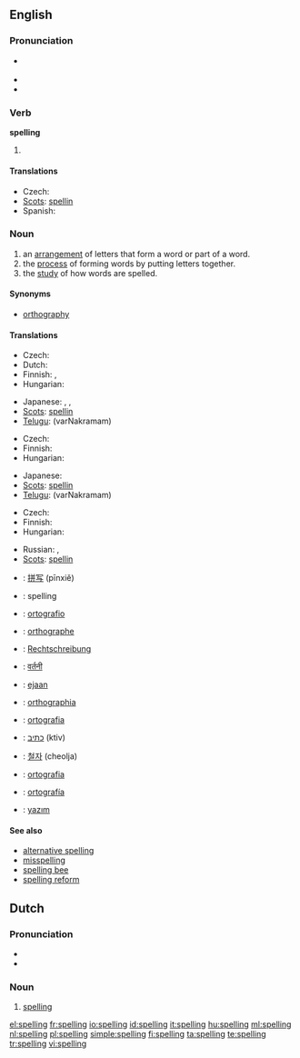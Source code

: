 ==English==

===Pronunciation===
* {{a|Canada|UK}} {{IPA|/ˈspelɪŋ/}}
* {{rhymes|ɛlɪŋ}}
* {{audio|en-us-spelling.ogg|Audio (US)}}

===Verb===
'''spelling'''

# {{present participle of|spell}}

====Translations====
* Czech: {{t-|cs|hláskování|n}}
* [[Scots]]: [[spellin]]
* Spanish: {{t-|es|deletreando|f}}

===Noun===
{{wikipedia}}
{{en-noun|s|-}}
<!-- (a verbal noun of the verb ''spell''). -->

# an [[arrangement]] of letters that form a word or part of a word.
# the [[process]] of forming words by putting letters together.
# the [[study]] of how words are spelled.

====Synonyms====
* [[orthography]]

====Translations====
{{trans-top|arrangement of letters that form a word or part of a word}}
* Czech: {{t-|cs|pravopis|m}}
* Dutch: {{t|nl|spelling|f}}
* Finnish: {{t-|fi|oikeinkirjoitus}}, {{t-|fi|tavaus}}
* Hungarian: {{t|hu|betűzés}}
{{trans-mid}}
* Japanese: {{t|ja|綴り|tr=tsuzuri|sc=Jpan}}, {{t|ja|文字綴り|tr=moji-tsuzuri|sc=Jpan}}, {{t|ja|スペル|tr=superu|sc=Jpan}}
* [[Scots]]: [[spellin]]
* [[Telugu]]: {{t|te|వర్ణక్రమం|sc=Telu}} (varNakramam)
{{trans-bottom}}

{{trans-top|process of forming words by putting letters together}}
* Czech: {{t-|cs|hláskování|n}}
* Finnish: {{t-|fi|oikeinkirjoitus}}
* Hungarian: {{t+|hu|írás}}
{{trans-mid}}
* Japanese: {{t|ja|綴り|tr=tsuzuri|sc=Jpan}}
* [[Scots]]: [[spellin]]
* [[Telugu]]: {{t|te|వర్ణక్రమం|sc=Telu}} (varNakramam)
{{trans-bottom}}

{{trans-top|study of how words are spelled}}
* Czech: {{t-|cs|pravopis|m}}
* Finnish: {{t+|fi|ortografia}}
* Hungarian: {{t+|hu|helyesírás}}
{{trans-mid}}
* Russian: {{t|ru|правописание|n|tr=pravopisánije|sc=Cyrl}}, {{t|ru|орфография|f|tr=orfográfija|sc=Cyrl}}
* [[Scots]]: [[spellin]]
{{trans-bottom}}

{{checktrans-top}}
* {{ttbc|Chinese}}: [[拼写]] (pīnxiě)
* {{ttbc|Dutch}}: spelling {{f}}
* {{ttbc|Esperanto}}: [[ortografio]]
* {{ttbc|French}}: [[orthographe]] {{f}}
* {{ttbc|German}}: [[Rechtschreibung]] {{f}}
* {{ttbc|Hindi}}: [[वर्तनी]] {{f}}
* {{ttbc|Indonesian}}: [[eja]]an
* {{ttbc|Interlingua}}: [[orthographia]]
* {{ttbc|Italian}}: [[ortografia]] {{f}}
* {{ttbc|Hebrew}}: [[כתיב]] (ktiv)
* {{ttbc|Korean}}: [[철자]] (cheolja)
* {{ttbc|Portuguese}}: [[ortografia]] {{f}}
* {{ttbc|Spanish}}: [[ortografía]] {{f}}
* {{ttbc|Turkish}}: [[yazım]]
{{checktrans-bottom}}

====See also====
* [[alternative spelling]]
* [[misspelling]]
* [[spelling bee]]
* [[spelling reform]]


==Dutch==

===Pronunciation===
* {{IPA|/ˈspɛlɪŋ/|lang=nl}}
* {{hyphenation|spel|ling}}

===Noun===
{{nl-noun|g=m|spellingen|spellinkje}}

# [[#English|spelling]]


[[el:spelling]]
[[fr:spelling]]
[[io:spelling]]
[[id:spelling]]
[[it:spelling]]
[[hu:spelling]]
[[ml:spelling]]
[[nl:spelling]]
[[pl:spelling]]
[[simple:spelling]]
[[fi:spelling]]
[[ta:spelling]]
[[te:spelling]]
[[tr:spelling]]
[[vi:spelling]]